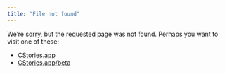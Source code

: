 ```yaml
---
title: "File not found"
---
```


We're sorry, but the requested page was not found. Perhaps you want to visit one of these:

- [CStories.app](https://cstories.app) 
- [CStories.app/beta](https://cstories.app/beta/) 

